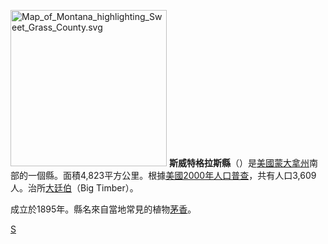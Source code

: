 {{noteTA
|T=zh-hans:斯威特格拉斯县 (蒙大拿州);zh-hk:斯威特格拉斯縣 (蒙大拿州);zh-tw:斯威特格拉斯郡 (蒙大拿州);
}}

[[File:Map_of_Montana_highlighting_Sweet_Grass_County.svg|250px]]
'''斯威特格拉斯縣'''（{{lang-en|Sweet Grass County}}）是[[美國|美國]][[蒙大拿州|蒙大拿州]]南部的一個縣。面積4,823平方公里。根據[[美國2000年人口普查|美國2000年人口普查]]，共有人口3,609人。治所[[大廷伯|大廷伯]]（Big Timber）。

成立於1895年。縣名來自當地常見的植物[[茅香|茅香]]。

[[Category:蒙大拿州行政區劃|S]]